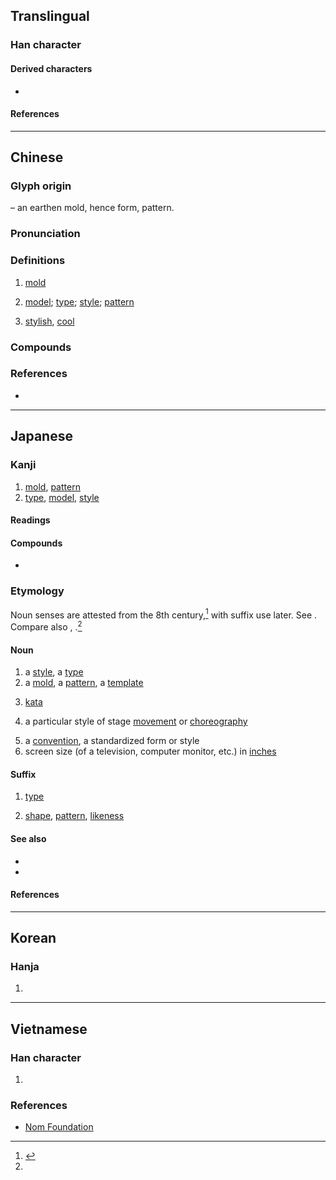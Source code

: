 {{character info}}
{{character info|0x2F855}}
==Translingual==

===Han character===
{{Han char|rn=32|rad=土|as=06|sn=9|four=12104|canj=MNG|ids=⿱刑土}}

====Derived characters====
* {{l|mul|[[𣕭]]}}

====References====
{{Han ref|kx=0227.280|dkj=05030|dj=0463.180|hdz=10436.110|uh=578B|ud=22411|bh=ABAC|bd=43948}}
{{Han ref|uh=2F855}}

----

==Chinese==
{{zh-forms|alt=坓}}

===Glyph origin===
{{Han etym}}
{{Han compound|刑|土|t2=earth|ls=psc|c1=p|c2=s}} – an earthen mold, hence form, pattern.

===Pronunciation===
{{zh-pron
|m=xíng
|m-s=
|c=jing4
|c-t=
|g=
|h=pfs=hìn
|j=
|mb=
|md=hìng
|mn=ml,jj,tw:hêng
|mn-t=hêng5
|w=3hhin
|x=
|mc=y
|oc=y
|cat=n
}}

===Definitions===
{{head|zh|Han character}}

# {{zh-no-solo}} [[mold]]
# [[model]]; [[type]]; [[style]]; [[pattern]]
#: {{zh-x|血型|blood '''type'''}}
#: {{zh-x|表現型|pheno'''type'''}}
#: {{zh-x|基因型|geno'''type'''}}
# {{lb|zh|Cantonese}} [[stylish]], [[cool]]

===Compounds===
{{zh-der|人口轉型|句型|大型|大型油輪|巨型|定型|大型電腦|原型|型式|典型作風|大帶型|外型|意識型態|典型人物|心型|大型家電|型別轉換|小型股|公路類型|小型|中型|微型|典型足式|型錄|小型報|大型節目|大型企業|型態|型號|反叛型|典型|型鋼|林型|模型玩具|成型|整型|模型|模型飛機|碟型天線|石膏模型|核型|熱定型|生活型態|特型演員|流線型|新型|整型外科|體型|類型|蠟原型|舊型|題型|重型|雛型|臺型|網路型錄|造型|髮型|轉型|轉型期|臉型|血型|線型函數|丙型肝炎|C型肝炎|扮型|型男|身型|手型|步型}}

===References===
* {{R:yue:Hanzi}}

----

==Japanese==

===Kanji===
{{ja-kanji|rs=土06}}

# [[mold]], [[pattern]]
# [[type]], [[model]], [[style]]

====Readings====
{{ja-readings
|goon=ぎょう<ぎやう
|kanon=けい
|kun=かた-, -がた
|on=ケイ
}}

====Compounds====
* {{ja-r|模%型|も%けい}}

===Etymology===
{{ja-kanjitab|かた|yomi=k}}
Noun senses are attested from the 8th century,<ref name="KDJ">{{R:Kokugo Dai Jiten}}</ref> with suffix use later. See {{ja-r|形|かた}}. Compare also {{ja-r|姿|すがた|appearance, likeness}}, {{ja-r|模|かたぎ|model, pattern, template}}.<ref name="KDJ" />

====Noun====
{{ja-noun|かた}}

# a [[style]], a [[type]]
# a [[mold]], a [[pattern]], a [[template]]
# {{lb|ja|martial arts}} [[kata]] {{gloss|choreographed training exercises}}
# {{lb|ja|noh|kabuki}} a particular style of stage [[movement]] or [[choreography]]
# a [[convention]], a standardized form or style
# screen size (of a television, computer monitor, etc.) in [[inch]]es
#: {{ja-usex-inline|32'''型'''テレビ|32 '''かた''' テレビ|a 32-inch television|rom=sanjū-ni '''kata''' terebi}}

====Suffix====
{{ja-pos|suffix|がた}}

# [[type]]
#: {{ja-usex-inline|血液'''型'''|けつえき'''-がた'''|blood '''type'''}}
# [[shape]], [[pattern]], [[likeness]]
#: {{syn|ja|形|tr=-gata}}
#: {{ja-usex-inline|ハート'''型'''|ハート'''-がた'''|heart'''-shaped'''}}

====See also====
* {{pedia|lang=ja}}
* {{pedia|Kata}}

====References====
<references />

----

==Korean==

===Hanja===
{{ko-hanja|형}}

# {{rfdef|ko|sort=土06}}

----

==Vietnamese==

===Han character===
{{vi-readings|hanviet=hình|nom=hình|rs=土06}}

# {{rfdef|vi|sort=土06}}

===References===
* [http://nomfoundation.org/common/nom_details.php?codepoint=578B Nom Foundation]